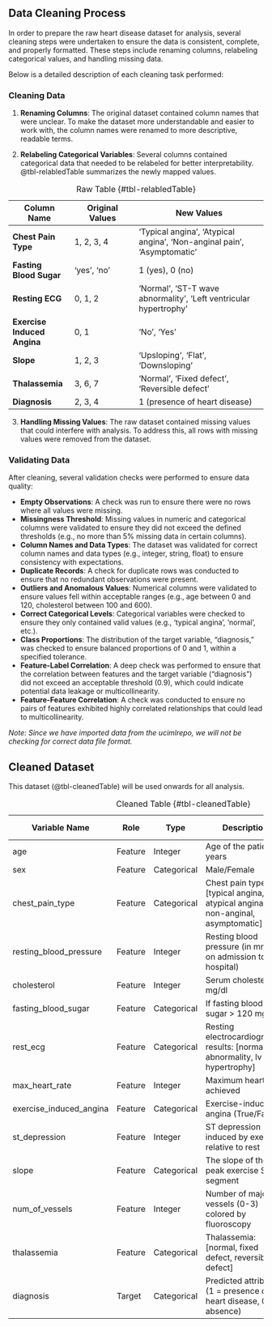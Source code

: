 ## Data Cleaning Process

In order to prepare the raw heart disease dataset for analysis, 
several cleaning steps were undertaken to 
ensure the data is consistent, complete, and properly formatted. 
These steps include renaming columns, relabeling categorical values, 
and handling missing data. 

Below is a detailed description of each cleaning task performed:

### Cleaning Data
1. **Renaming Columns**:
   The original dataset contained column names that were unclear. 
   To make the dataset more understandable and easier to work with, the column names were 
   renamed to more descriptive, readable terms. 

2. **Relabeling Categorical Variables**:
   Several columns contained categorical data that needed to be relabeled for better interpretability. @tbl-relabledTable summarizes the newly mapped values.
   
| **Column Name**              | **Original Values**           | **New Values**                                                |
|------------------------------|-------------------------------|--------------------------------------------------------------|
| **Chest Pain Type**           | 1, 2, 3, 4                    | 'Typical angina', 'Atypical angina', 'Non-anginal pain', 'Asymptomatic' |
| **Fasting Blood Sugar**       | 'yes', 'no'                   | 1 (yes), 0 (no)                                              |
| **Resting ECG**               | 0, 1, 2                       | 'Normal', 'ST-T wave abnormality', 'Left ventricular hypertrophy' |
| **Exercise Induced Angina**   | 0, 1                          | 'No', 'Yes'                                                  |
| **Slope**                     | 1, 2, 3                       | 'Upsloping', 'Flat', 'Downsloping'                           |
| **Thalassemia**               | 3, 6, 7                       | 'Normal', 'Fixed defect', 'Reversible defect'                |
| **Diagnosis**                 | 2, 3, 4                       | 1 (presence of heart disease)                                | 
: Raw Table {#tbl-relabledTable}

   
3. **Handling Missing Values**:
   The raw dataset contained missing values that could interfere with analysis. 
   To address this, all rows with missing values were removed from the dataset. 
   
### Validating Data
   After cleaning, several validation checks were performed to ensure data quality:

   - **Empty Observations**: A check was run to ensure there were no rows where all values were missing.
   - **Missingness Threshold**: Missing values in numeric and categorical columns were validated to 
   ensure they did not exceed the defined thresholds (e.g., no more than 5% missing data in certain columns).
   - **Column Names and Data Types**: The dataset was validated for correct column names and data types 
   (e.g., integer, string, float) to ensure consistency with expectations.
   - **Duplicate Records**: A check for duplicate rows was conducted to ensure that no redundant 
   observations were present.
   - **Outliers and Anomalous Values**: Numerical columns were validated to ensure values fell 
   within acceptable ranges (e.g., age between 0 and 120, cholesterol between 100 and 600).
   - **Correct Categorical Levels**: Categorical variables were checked to ensure they only contained 
   valid values (e.g., 'typical angina', 'normal', etc.).
   - **Class Proportions**: The distribution of the target variable, "diagnosis," was checked to 
   ensure balanced proportions of 0 and 1, within a specified tolerance.
   - **Feature-Label Correlation**: A deep check was performed to ensure that the correlation between 
   features and the target variable ("diagnosis") did not exceed an acceptable threshold (0.9), 
   which could indicate potential data leakage or multicollinearity.
   - **Feature-Feature Correlation**: A check was conducted to ensure no pairs of features exhibited 
   highly correlated relationships that could lead to multicollinearity.

   *Note: Since we have imported data from the ucimlrepo, we will not be checking for correct data file format.*

## Cleaned Dataset
   This dataset (@tbl-cleanedTable) will be used onwards for all analysis.

   | Variable Name                     | Role     | Type            | Description                                        | Units          | Missing Values |
   |-----------------------------------|----------|-----------------|----------------------------------------------------|----------------|----------------|
   | age                               | Feature  | Integer         | Age of the patient in years                        | years          | no             |
   | sex                               | Feature  | Categorical     | Male/Female                                        |                | no             |
   | chest_pain_type                   | Feature  | Categorical     | Chest pain type: [typical angina, atypical angina, non-anginal, asymptomatic] |                | no             |
   | resting_blood_pressure            | Feature  | Integer         | Resting blood pressure (in mm Hg on admission to the hospital) | mm Hg          | no             |
   | cholesterol                       | Feature  | Integer         | Serum cholesterol in mg/dl                         | mg/dl          | no             |
   | fasting_blood_sugar               | Feature  | Categorical     | If fasting blood sugar > 120 mg/dl                 |                | no             |
   | rest_ecg                          | Feature  | Categorical     | Resting electrocardiographic results: [normal, stt abnormality, lv hypertrophy] |                | no             |
   | max_heart_rate                    | Feature  | Integer         | Maximum heart rate achieved                        | bpm            | no             |
   | exercise_induced_angina           | Feature  | Categorical     | Exercise-induced angina (True/False)               |                | no             |
   | st_depression                     | Feature  | Integer         | ST depression induced by exercise relative to rest |                | no             |
   | slope                             | Feature  | Categorical     | The slope of the peak exercise ST segment          |                | no             |
   | num_of_vessels                    | Feature  | Integer         | Number of major vessels (0-3) colored by fluoroscopy|                | no             |
   | thalassemia                       | Feature  | Categorical     | Thalassemia: [normal, fixed defect, reversible defect] |                | no             |
   | diagnosis                         | Target   | Categorical     | Predicted attribute (1 = presence of heart disease, 0 = absence) |                | no             |

   : Cleaned Table {#tbl-cleanedTable}